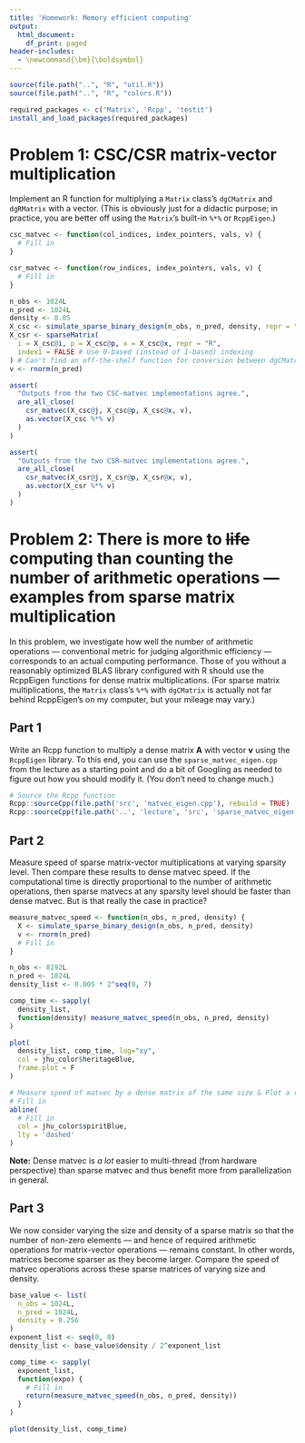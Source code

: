 ```yaml
---
title: 'Homework: Memory efficient computing'
output:
  html_document:
    df_print: paged
header-includes:
  - \newcommand{\bm}{\boldsymbol}
---
```


```r
source(file.path("..", "R", "util.R"))
source(file.path("..", "R", "colors.R"))

required_packages <- c('Matrix', 'Rcpp', 'testit')
install_and_load_packages(required_packages)
```


# Problem 1: CSC/CSR matrix-vector multiplication
Implement an R function for multiplying a `Matrix` class's `dgCMatrix` and `dgRMatrix` with a vector. 
(This is obviously just for a didactic purpose; in practice, you are better off using the `Matrix`'s built-in `%*%` or `RcppEigen`.)

```r
csc_matvec <- function(col_indices, index_pointers, vals, v) {
  # Fill in
}

csr_matvec <- function(row_indices, index_pointers, vals, v) {
  # Fill in
}
```

```r
n_obs <- 1024L
n_pred <- 1024L
density <- 0.05
X_csc <- simulate_sparse_binary_design(n_obs, n_pred, density, repr = "C")
X_csr <- sparseMatrix(
  i = X_csc@i, p = X_csc@p, x = X_csc@x, repr = "R",
  index1 = FALSE # Use 0-based (instead of 1-based) indexing 
) # Can't find an off-the-shelf function for conversion between dgCMatrix and dgRMatrix.
v <- rnorm(n_pred)

assert(
  "Outputs from the two CSC-matvec implementations agree.",
  are_all_close(
    csr_matvec(X_csc@j, X_csc@p, X_csc@x, v),
    as.vector(X_csc %*% v)
  )
)

assert(
  "Outputs from the two CSR-matvec implementations agree.",
  are_all_close(
    csr_matvec(X_csr@j, X_csr@p, X_csr@x, v),
    as.vector(X_csr %*% v)
  )
)
```


# Problem 2: There is more to ~~life~~ computing than counting the number of arithmetic operations --- examples from sparse matrix multiplication
In this problem, we investigate how well the number of arithmetic operations --- conventional metric for judging algorithmic efficiency --- corresponds to an actual computing performance.
Those of you without a reasonably optimized BLAS library configured with R should use the RcppEigen functions for dense matrix multiplications.
(For sparse matrix multiplications, the `Matrix` class's `%*%` with `dgCMatrix` is actually not far behind RcppEigen's on my computer, but your mileage may vary.)

## Part 1
Write an Rcpp function to multiply a dense matrix $\bm{A}$ with vector $\bm{v}$ using the `RcppEigen` library.
To this end, you can use the `sparse_matvec_eigen.cpp` from the lecture as a starting point and do a bit of Googling as needed to figure out how you should modify it.
(You don't need to change much.)

```r
# Source the Rcpp function
Rcpp::sourceCpp(file.path('src', 'matvec_eigen.cpp'), rebuild = TRUE)
Rcpp::sourceCpp(file.path('..', 'lecture', 'src', 'sparse_matvec_eigen.cpp'))
```

## Part 2
Measure speed of sparse matrix-vector multiplications at varying sparsity level.
Then compare these results to dense matvec speed.
If the computational time is directly proportional to the number of arithmetic operations, then sparse matvecs at any sparsity level should be faster than dense matvec.
But is that really the case in practice?

```r
measure_matvec_speed <- function(n_obs, n_pred, density) {
  X <- simulate_sparse_binary_design(n_obs, n_pred, density)
  v <- rnorm(n_pred)
  # Fill in
}
```

```r
n_obs <- 8192L
n_pred <- 1024L
density_list <- 0.005 * 2^seq(0, 7)

comp_time <- sapply(
  density_list, 
  function(density) measure_matvec_speed(n_obs, n_pred, density)
)

plot(
  density_list, comp_time, log="xy",
  col = jhu_color$heritageBlue,
  frame.plot = F
)

# Measure speed of matvec by a dense matrix of the same size & Plot a reference line
# Fill in
abline(
  # Fill in
  col = jhu_color$spiritBlue,
  lty = 'dashed'
)
```

**Note:** Dense matvec is _a lot_ easier to multi-thread (from hardware perspective) than sparse matvec and thus benefit more from parallelization in general.

## Part 3
We now consider varying the size and density of a sparse matrix so that the number of non-zero elements --- and hence of required arithmetic operations for matrix-vector operations --- remains constant.
In other words, matrices become sparser as they become larger.
Compare the speed of matvec operations across these sparse matrices of varying size and density.

```r
base_value <- list(
  n_obs = 1024L,
  n_pred = 1024L,
  density = 0.256
)
exponent_list <- seq(0, 8)
density_list <- base_value$density / 2^exponent_list

comp_time <- sapply(
  exponent_list, 
  function(expo) {
    # Fill in
    return(measure_matvec_speed(n_obs, n_pred, density))
  }
)

plot(density_list, comp_time)
```

 